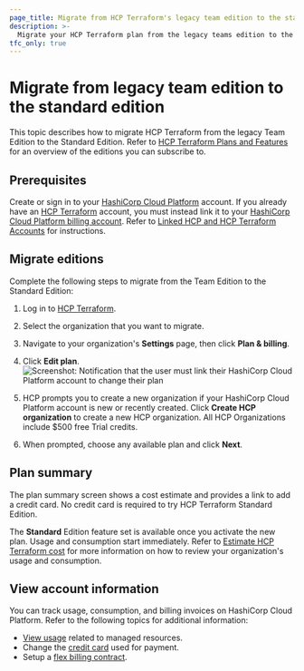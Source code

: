 ```yaml
---
page_title: Migrate from HCP Terraform's legacy team edition to the standard edition
description: >-
  Migrate your HCP Terraform plan from the legacy teams edition to the standard edition.
tfc_only: true
---
```


# Migrate from legacy team edition to the standard edition

This topic describes how to migrate HCP Terraform from the legacy Team Edition to the Standard Edition. Refer to [HCP Terraform Plans and Features](/terraform/cloud-docs/overview) for an overview of the editions you can subscribe to. 

## Prerequisites

Create or sign in to your [HashiCorp Cloud Platform](https://portal.cloud.hashicorp.com/) account. If you already have an [HCP Terraform](https://app.terraform.io/) account, you must instead link it to your [HashiCorp Cloud Platform billing account](/hcp/docs/hcp/admin/billing). Refer to [Linked HCP and HCP Terraform Accounts](/terraform/cloud-docs/users-teams-organizations/users#linking-hcp-and-hcp-terraform-accounts) for instructions.  

## Migrate editions

Complete the following steps to migrate from the Team Edition to the Standard Edition:

1. Log in to [HCP Terraform](https://app.terraform.io).

1. Select the organization that you want to migrate.

1. Navigate to your organization's **Settings** page, then click **Plan & billing**.

1. Click **Edit plan**.
    ![Screenshot: Notification that the user must link their HashiCorp Cloud Platform account to change their plan](/img/docs/tfc-pnb-link-hcp.png)

1. HCP prompts you to create a new organization if your HashiCorp Cloud Platform account is new or recently created. Click **Create HCP organization** to create a new HCP organization. All HCP Organizations include $500 free Trial credits.

1. When prompted, choose any available plan and click **Next**.

## Plan summary

The plan summary screen shows a cost estimate and provides a link to add a credit card. No credit card is required to try HCP Terraform Standard Edition.

The **Standard** Edition feature set is available once you activate the new plan. Usage and consumption start immediately. Refer to [Estimate HCP Terraform cost](/terraform/cloud-docs/overview/estimate-hcp-terraform-cost) for more information on how to review your organization's usage and consumption.

## View account information

You can track usage, consumption, and billing invoices on HashiCorp Cloud Platform. Refer to the following topics for additional information:

- [View usage](/hcp/docs/hcp/admin/billing#usage) related to managed resources.
- Change the [credit card](/hcp/docs/hcp/admin/billing/pay-as-you-go#change-credit-card) used for payment.
- Setup a [flex billing contract](/hcp/docs/hcp/admin/billing/flex-multiyear).
